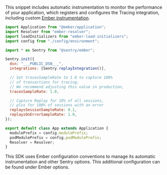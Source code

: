 This snippet includes automatic instrumentation to monitor the performance of your application, which registers and configures the Tracing integration, including custom [Ember instrumentation](./configuration/ember-options/).

<SignInNote />

```javascript {"onboardingOptions": {"performance": "11-15", "session-replay": "10, 16-20"}}
import Application from "@ember/application";
import Resolver from "ember-resolver";
import loadInitializers from "ember-load-initializers";
import config from "./config/environment";

import * as Sentry from "@sentry/ember";

Sentry.init({
  dsn: "___PUBLIC_DSN___",
  integrations: [Sentry.replayIntegration()],

  // Set tracesSampleRate to 1.0 to capture 100%
  // of transactions for tracing.
  // We recommend adjusting this value in production,
  tracesSampleRate: 1.0,

  // Capture Replay for 10% of all sessions,
  // plus for 100% of sessions with an error
  replaysSessionSampleRate: 0.1,
  replaysOnErrorSampleRate: 1.0,
});

export default class App extends Application {
  modulePrefix = config.modulePrefix;
  podModulePrefix = config.podModulePrefix;
  Resolver = Resolver;
}
```

<Note>

This SDK uses Ember configuration conventions to manage its automatic instrumentation and other Sentry options. This additional configuration can be found under <PlatformLink to="/configuration/ember-options/">Ember options</PlatformLink>.

</Note>

